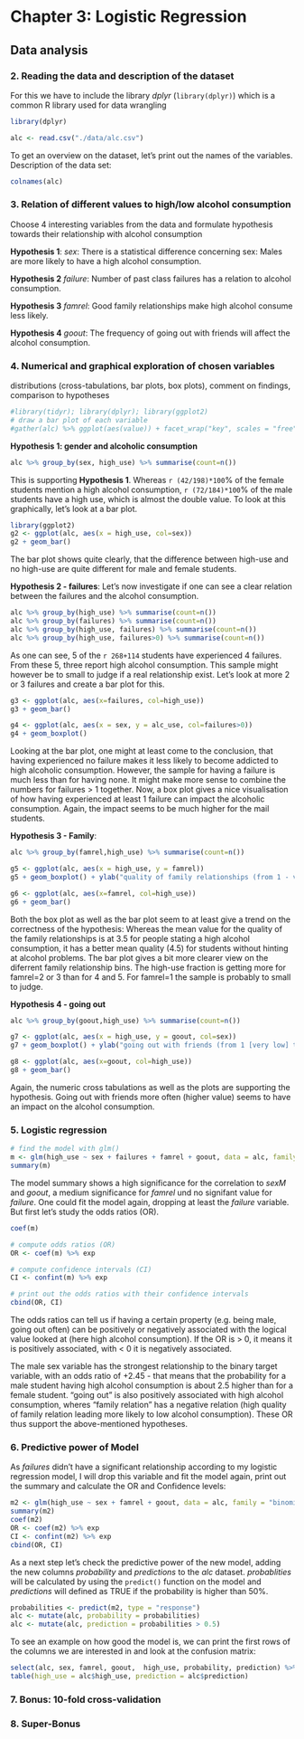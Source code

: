 # Chapter 3: Logistic Regression

## Data analysis
### 2. Reading the data and description of the dataset
For this we have to include the library *dplyr* (```library(dplyr)```) which is a common R library used for data wrangling
```r
library(dplyr)
```
```r
alc <- read.csv("./data/alc.csv")

```
To get an overview on the dataset, let's print out the names of the variables.
Description of the data set:
```r
colnames(alc)
```

### 3. Relation of different values to high/low alcohol consumption
Choose 4 interesting variables from the data and formulate hypothesis towards their relationship with alcohol consumption

**Hypothesis 1**: *sex*: There is a statistical difference concerning sex: Males are more likely to have a high alcohol consumption.

**Hypothesis 2** *failure*: Number of past class failures has a relation to alcohol consumption.

**Hypothesis 3** *famrel*: Good family relationships make high alcohol consume less likely.

**Hypothesis 4** *goout*: The frequency of going out with friends will affect the alcohol consumption.


### 4. Numerical and graphical exploration of chosen variables
distributions (cross-tabulations, bar plots, box plots), comment on findings, comparison to hypotheses
```r
#library(tidyr); library(dplyr); library(ggplot2)
# draw a bar plot of each variable
#gather(alc) %>% ggplot(aes(value)) + facet_wrap("key", scales = "free") + geom_bar()
```
**Hypothesis 1: gender and alcoholic consumption**
```r
alc %>% group_by(sex, high_use) %>% summarise(count=n())
```
This is supporting **Hypothesis 1**. Whereas `r (42/198)*100`% of the female students mention a high alcohol consumption, `r (72/184)*100`% 
of the male students have a high use, which is almost the double value. To look at this graphically, let's look at a bar plot.
```r
library(ggplot2)
g2 <- ggplot(alc, aes(x = high_use, col=sex))
g2 + geom_bar()
```

The bar plot shows quite clearly, that the difference between high-use and no high-use are quite different for male and female students.

**Hypothesis 2 - failures**: Let's now investigate if one can see a clear relation between the failures and the alcohol consumption.
```r
alc %>% group_by(high_use) %>% summarise(count=n())
alc %>% group_by(failures) %>% summarise(count=n())
alc %>% group_by(high_use, failures) %>% summarise(count=n())
alc %>% group_by(high_use, failures>0) %>% summarise(count=n())
```
As one can see, 5 of the `r 268+114` students have experienced 4 failures. From these 5, three report high alcohol consumption. This sample might however be to small to judge if a real relationship exist. Let's look at more 2 or 3 failures and create a bar plot for this. 
```r

g3 <- ggplot(alc, aes(x=failures, col=high_use))
g3 + geom_bar()

g4 <- ggplot(alc, aes(x = sex, y = alc_use, col=failures>0))
g4 + geom_boxplot()
```

Looking at the bar plot, one might at least come to the conclusion, that having experienced no failure makes it less likely to become addicted to high alcoholic consumption. However, the sample for having a failure is much less than for having none.
It might make more sense to combine the numbers for failures > 1 together. Now, a box plot gives a nice visualisation of how having experienced at least 1 failure can impact the alcoholic consumption.
Again, the impact seems to be much higher for the mail students.

**Hypothesis 3 - Family**: 
```r
alc %>% group_by(famrel,high_use) %>% summarise(count=n())
```

```r
g5 <- ggplot(alc, aes(x = high_use, y = famrel))
g5 + geom_boxplot() + ylab("quality of family relationships (from 1 - very bad to 5 - excellent)")

g6 <- ggplot(alc, aes(x=famrel, col=high_use))
g6 + geom_bar()
```

Both the box plot as well as the bar plot seem to at least give a trend on the correctness of the hypothesis: Whereas the mean value for the quality of the family relationships is at 3.5 for people stating a high alcohol consumption, it has a better mean quality (4.5) for students without hinting at alcohol problems. The bar plot gives a bit more clearer view on the diferrent family relationship bins. The high-use fraction is getting more for famrel=2 or 3 than for 4 and 5. For famrel=1 the sample is probably to small to judge.

**Hypothesis 4 - going out**
```r
alc %>% group_by(goout,high_use) %>% summarise(count=n())
```

```r
g7 <- ggplot(alc, aes(x = high_use, y = goout, col=sex))
g7 + geom_boxplot() + ylab("going out with friends (from 1 [very low] to 5 [very high]")

g8 <- ggplot(alc, aes(x=goout, col=high_use))
g8 + geom_bar()
```

Again, the numeric cross tabulations as well as the plots are supporting the hypothesis. Going out with friends more often (higher value) seems to have an impact on the alcohol consumption.

### 5. Logistic regression
```r
# find the model with glm()
m <- glm(high_use ~ sex + failures + famrel + goout, data = alc, family = "binomial")
summary(m)
```
The model summary shows a high significance for the correlation to *sexM* and *goout*, a medium significance for *famrel* und no signifant value for *failure*. One could fit the model again, dropping at least the *failure* variable. But first let's study the odds ratios (OR).
```r
coef(m)

# compute odds ratios (OR)
OR <- coef(m) %>% exp

# compute confidence intervals (CI)
CI <- confint(m) %>% exp

# print out the odds ratios with their confidence intervals
cbind(OR, CI)
```
The odds ratios can tell us if having a certain property (e.g. being male, going out often) can be positively or negatively associated with the logical value looked at (here high alcohol consumption). If the OR is > 0, it means it is positively associated, with < 0 it is negatively associated.

The male sex variable has the strongest relationship to the binary target variable, with an odds ratio of +2.45 - that means that the probability for a male student having high alcohol consumption is about 2.5 higher than for a female student. "going out" is also positively associated with high alcohol consumption, wheres "family relation" has a negative relation (high quality of family relation leading more likely to low alcohol consumption). These OR thus support the above-mentioned hypotheses.


### 6. Predictive power of Model
As *failures* didn't have a significant relationship according to my logistic regression model, I will drop this variable and fit the model again, print out the summary and calculate the OR and Confidence levels:

```r
m2 <- glm(high_use ~ sex + famrel + goout, data = alc, family = "binomial")
summary(m2)
coef(m2)
OR <- coef(m2) %>% exp
CI <- confint(m2) %>% exp
cbind(OR, CI)
```
As a next step let's check the predictive power of the new model, adding the new columns *probability* and *predictions* to the *alc* dataset. *probablities* will be calculated by using the ```predict()``` function on the model and *predictions* will defined as TRUE if the probability is higher than 50%.
```r
probabilities <- predict(m2, type = "response")
alc <- mutate(alc, probability = probabilities)
alc <- mutate(alc, prediction = probabilities > 0.5)
```
To see an example on how good the model is, we can print the first rows of the columns we are interested in and look at the confusion matrix:
```r
select(alc, sex, famrel, goout,  high_use, probability, prediction) %>% tail(10)
table(high_use = alc$high_use, prediction = alc$prediction)
```

### 7. Bonus: 10-fold cross-validation


### 8. Super-Bonus